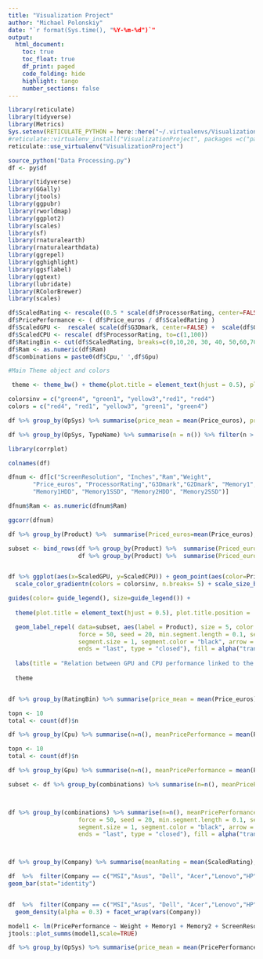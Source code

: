 ```yaml
---
title: "Visualization Project"
author: "Michael Polonskiy"
date: "`r format(Sys.time(), "%Y-%m-%d")`"  
output: 
  html_document:
    toc: true
    toc_float: true
    df_print: paged
    code_folding: hide  
    highlight: tango
    number_sections: false
---
```


```r

library(reticulate)
library(tidyverse)
library(Metrics)
Sys.setenv(RETICULATE_PYTHON = here::here("~/.virtualenvs/VisualizationProject/Scripts/python.exe"))
#reticulate::virtualenv_install("VisualizationProject", packages =c("pandas","numpy"))
reticulate::use_virtualenv("VisualizationProject")
```



```r
source_python("Data Processing.py")
df <- py$df

```


```r
library(tidyverse)
library(GGally)
library(jtools)
library(ggpubr)
library(rworldmap)
library(ggplot2)
library(scales)
library(sf)
library(rnaturalearth)
library(rnaturalearthdata)
library(ggrepel)
library(gghighlight)
library(ggsflabel)
library(ggtext)
library(lubridate)
library(RColorBrewer)
library(scales)
```


```r
df$ScaledRating <- rescale((0.5 * scale(df$ProcessorRating, center=FALSE) + 0.25 * scale(df$G2Dmark, center=FALSE) + 0.25 * scale(df$G3Dmark, center=FALSE)), to=c(1,100))
df$PricePerformance <- ( df$Price_euros / df$ScaledRating ) 
df$ScaledGPU <-  rescale( scale(df$G3Dmark, center=FALSE) +  scale(df$G2Dmark, center=FALSE), to=c(1,100))
df$ScaledCPU <- rescale( df$ProcessorRating, to=c(1,100))
df$RatingBin <- cut(df$ScaledRating, breaks=c(0,10,20, 30, 40, 50,60,70,80,90,100), labels=FALSE)
df$Ram <- as.numeric(df$Ram)
df$combinations = paste0(df$Cpu,' ',df$Gpu)


```



```r
#Main Theme object and colors

 theme <- theme_bw() + theme(plot.title = element_text(hjust = 0.5), plot.title.position = 'panel', text = element_text(size = 13, color="black"), axis.text.x = element_text(size = 13, color="black"),  axis.text.y = element_text(size = 13, color="black"),  axis.title.y = element_text(size = 14, color="black"),  axis.title.x = element_text(size = 14, color="black"), legend.title=element_text(size = 14, color="black"), legend.text=element_text(size = 13, color="black")) 

colorsinv = c("green4", "green1", "yellow3","red1", "red4")
colors = c("red4", "red1", "yellow3", "green1", "green4")

```


```r
df %>% group_by(OpSys) %>% summarise(price_mean = mean(Price_euros), price_sd=sd(Price_euros)) %>%  ggplot(aes(x=reorder(OpSys,-price_mean), y=price_mean)) + geom_bar(stat="identity") +   geom_errorbar(aes(ymin=price_mean-price_sd, ymax=price_mean+price_sd)) + coord_flip()

```


```r
df %>% group_by(OpSys, TypeName) %>% summarise(n = n()) %>% filter(n > 10) %>%  ggplot(aes(x=OpSys, y=n, color=TypeName, fill=TypeName)) + geom_bar(stat="identity", position="fill") + coord_flip()
```


```r

library(corrplot)

colnames(df)

dfnum <- df[c("ScreenResolution", "Inches","Ram","Weight",
       "Price_euros", "ProcessorRating","G3Dmark","G2Dmark", "Memory1", "Memory2",
       "Memory1HDD", "Memory1SSD", "Memory2HDD", "Memory2SSD")]

dfnum$Ram <- as.numeric(dfnum$Ram)

ggcorr(dfnum)
```


```r
df %>% group_by(Product) %>%  summarise(Priced_euros=mean(Price_euros), Scaled_GPU = mean(ScaledGPU)) %>% arrange(Priced_euros) %>% slice(81:85)
```




```r
subset <- bind_rows(df %>% group_by(Product) %>%  summarise(Priced_euros=mean(Price_euros),ScaledGPU=mean(ScaledGPU), ScaledCPU=mean(ScaledCPU)) %>% arrange(-Priced_euros) %>% head(5), 
                    df %>% group_by(Product) %>%  summarise(Priced_euros=mean(Price_euros),ScaledGPU=mean(ScaledGPU), ScaledCPU=mean(ScaledCPU)) %>% arrange(Priced_euros) %>% slice(81:85))


df %>% ggplot(aes(x=ScaledGPU, y=ScaledCPU)) + geom_point(aes(color=Price_euros, size=Price_euros)) + geom_smooth() +
  scale_color_gradientn(colors = colorsinv, n.breaks= 5) + scale_size_binned(n.breaks= 5) + scale_size(trans = "reverse") +

guides(color= guide_legend(), size=guide_legend()) +
  
  theme(plot.title = element_text(hjust = 0.5), plot.title.position = 'panel') +

  geom_label_repel( data=subset, aes(label = Product), size = 5, color = alpha("black", 0.8),
                    force = 50, seed = 20, min.segment.length = 0.1, segment.curvature = -0.4, 
                    segment.size = 1, segment.color = "black", arrow = arrow(length = unit(0.015, "npc"),
                    ends = "last", type = "closed"), fill = alpha("transparent", .3), max.overlaps = 10)  +  
 
  labs(title = "Relation between GPU and CPU performance linked to the laptop price", color="Price", size="Price", x="GPU Score", y="CPU Score") +
  
  theme



```

```r

df %>% group_by(RatingBin) %>% summarise(price_mean = mean(Price_euros), price_sd=sd(Price_euros), n=n()) %>% filter(n > 10) %>%  ggplot(aes(x=RatingBin, y=price_mean)) + geom_bar(stat="identity") +   geom_errorbar(aes(ymin=price_mean-price_sd, ymax=price_mean+price_sd)) + geom_smooth(smoothing=FALSE)

```
```r
topn <- 10
total <- count(df)$n

df %>% group_by(Cpu) %>% summarise(n=n(), meanPricePerformance = mean(PricePerformance)) %>% arrange(desc(n)) %>% group_by(Cpu = factor(c(Cpu[1:topn ], rep("Other", n() - topn)), levels=c("Other",Cpu[topn:1]))) %>% group_by(Cpu) %>% summarise(n=sum(n) , meanPricePerformance = mean(meanPricePerformance), percentage=n/total * 100)  %>% arrange(desc(n)) %>% ggplot(aes(x=Cpu, y=percentage, fill=meanPricePerformance)) + geom_bar(stat="identity") + coord_flip() +  scale_fill_gradientn(colors = c("green4", "green1", "yellow3","red1", "red4"), n.breaks= 5) + geom_label(aes(label=round(percentage,2)))

```

```r
topn <- 10
total <- count(df)$n

df %>% group_by(Gpu) %>% summarise(n=n(), meanPricePerformance = mean(PricePerformance)) %>% arrange(desc(n)) %>% group_by(Gpu = factor(c(Gpu[1:topn ], rep("Other", n() - topn)), levels=c("Other",Gpu[topn:1]))) %>% group_by(Gpu) %>% summarise(n=sum(n) , meanPricePerformance = mean(meanPricePerformance), percentage=n/total * 100)  %>% arrange(desc(n)) %>% ggplot(aes(x=Gpu, y=percentage, fill=meanPricePerformance)) + geom_bar(stat="identity") + coord_flip() +  scale_fill_gradientn(colors = c("green4", "green1", "yellow3","red1", "red4"), n.breaks= 5) + geom_label(aes(label=round(percentage,2)))


```


```r
subset <- df %>% group_by(combinations) %>% summarise(n=n(), meanPricePerformance = mean(PricePerformance)) %>% arrange(desc(n)) %>% group_by(combinations = factor(c(combinations[1:topn ], rep("Other", n() - topn)), levels=c("Other",combinations[topn:1]))) %>% group_by(combinations) %>% summarise(n=sum(n) , meanPricePerformance = mean(meanPricePerformance), percentage=n/total * 100)  %>% arrange(desc(n)) %>% top_n(5)



df %>% group_by(combinations) %>% summarise(n=n(), meanPricePerformance = mean(PricePerformance)) %>% arrange(desc(n)) %>% group_by(combinations = factor(c(combinations[1:topn ], rep("Other", n() - topn)), levels=c("Other",combinations[topn:1]))) %>% group_by(combinations) %>% summarise(n=sum(n) , meanPricePerformance = mean(meanPricePerformance), percentage=n/total * 100)  %>% arrange(desc(n)) %>% ggplot(aes(x=combinations, y=percentage, fill=meanPricePerformance)) + geom_bar(stat="identity") + coord_flip() +  scale_fill_gradientn(colors = c("green4", "green1", "yellow3","red1", "red4"), n.breaks= 5) + geom_label_repel(data=subset, aes(label=combinations), size = 5, color = alpha("black", 0.8),
                    force = 50, seed = 20, min.segment.length = 0.1, segment.curvature = -0.4, 
                    segment.size = 1, segment.color = "black", arrow = arrow(length = unit(0.015, "npc"),
                    ends = "last", type = "closed"), fill = alpha("transparent", .3), max.overlaps = 10) + theme(axis.title.y=element_blank(),axis.text.y=element_blank(), axis.ticks.y=element_blank())




```


```r

df %>% group_by(Company) %>% summarise(meanRating = mean(ScaledRating), n = n()) %>% filter(n > 10) %>% ggplot(aes(x=reorder(Company, meanRating), y=meanRating)) + geom_bar(stat="identity")


```

```r
df  %>%  filter(Company == c("MSI","Asus", "Dell", "Acer","Lenovo","HP","Toshiba")) %>%  ggplot(aes(x=Company, y=PricePerformance, fill=Company, color=Company)) +
geom_bar(stat="identity")



```
```r
df  %>%  filter(Company == c("MSI","Asus", "Dell", "Acer","Lenovo","HP","Toshiba")) %>%  ggplot(aes(Price_euros, fill=Company, color=Company)) +
  geom_density(alpha = 0.3) + facet_wrap(vars(Company))
```



```r
model1 <- lm(PricePerformance ~ Weight + Memory1 + Memory2 + ScreenResolution + Ram,data=df)
jtools::plot_summs(model1,scale=TRUE)

```

```r

df %>% group_by(OpSys) %>% summarise(price_mean = mean(PricePerformance), price_sd=sd(PricePerformance), n=n()) %>% filter(n > 10) %>%  ggplot(aes(x=reorder(OpSys,-price_mean), y=price_mean)) + geom_bar(stat="identity") +   geom_errorbar(aes(ymin=price_mean-price_sd, ymax=price_mean+price_sd))


```

